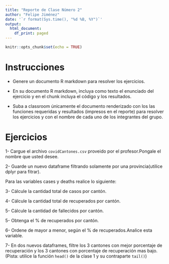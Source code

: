 ---
title: "Reporte de Clase Número 2"
author: "Felipe Jiménez"
date: '`r format(Sys.time(), "%d %B, %Y")`'
output:
  html_document:
    df_print: paged
---

```{r setup, include=FALSE}
knitr::opts_chunk$set(echo = TRUE)
```

# Instrucciones

- Genere un documento R markdown para resolver los ejercicios.
- En su documento R markdown, incluya como texto el enunciado del ejercicio y en el chunk incluya el código y los resultados.

- Suba a classroom únicamente el documento renderizado con los las funciones requeridas y resultados (impresos en el reporte) para resolver los ejercicios y con el nombre de cada uno de los integrantes del grupo.

# Ejercicios

1- Cargue el archivo `covidCantones.csv` proveido por el profesor.Pongale el nombre que usted desee.

2- Guarde un nuevo dataframe filtrando solamente por una provincia(utilice dplyr para fitrar).

Para  las variables cases y deaths realice lo siguiente:

3- Cálcule la cantidad total de casos por cantón.

4- Cálcule la cantidad total de recuperados por cantón.

5- Cálcule la cantidad de fallecidos por cantón.

5- Obtenga el % de recuperados por cantón.

6- Ordene de mayor a menor, según el % de recuperados.Analice esta variable.

7- En dos nuevos dataframes, filtre los 3 cantones con mejor porcentaje de recuperación y los 3 cantones con porcentaje de recuperación mas bajo. (Pista: utilice la función `head()` de la clase 1 y su contraparte `tail()`)